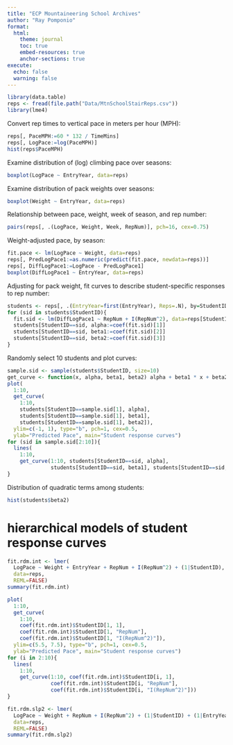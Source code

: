```yaml
---
title: "ECP Mountaineering School Archives"
author: "Ray Pomponio"
format:
  html:
    theme: journal
    toc: true
    embed-resources: true
    anchor-sections: true
execute:
  echo: false
  warning: false
---
```


```r
library(data.table)
reps <- fread(file.path("Data/MtnSchoolStairReps.csv"))
library(lme4)
```

Convert rep times to vertical pace in meters per hour (MPH):

```r
reps[, PaceMPH:=60 * 132 / TimeMins]
reps[, LogPace:=log(PaceMPH)]
hist(reps$PaceMPH)
```

Examine distribution of (log) climbing pace over seasons:

```r
boxplot(LogPace ~ EntryYear, data=reps)
```

Examine distribution of pack weights over seasons:

```r
boxplot(Weight ~ EntryYear, data=reps)
```

Relationship between pace, weight, week of season, and rep number:

```r
pairs(reps[, .(LogPace, Weight, Week, RepNum)], pch=16, cex=0.75)
```

Weight-adjusted pace, by season:

```r
fit.pace <- lm(LogPace ~ Weight, data=reps)
reps[, PredLogPace1:=as.numeric(predict(fit.pace, newdata=reps))]
reps[, DiffLogPace1:=LogPace - PredLogPace1]
boxplot(DiffLogPace1 ~ EntryYear, data=reps)
```

Adjusting for pack weight, fit curves to describe student-specific responses to rep number:

```r
students <- reps[, .(EntryYear=first(EntryYear), Reps=.N), by=StudentID]
for (sid in students$StudentID){
  fit.sid <- lm(DiffLogPace1 ~ RepNum + I(RepNum^2), data=reps[StudentID==sid])
  students[StudentID==sid, alpha:=coef(fit.sid)[1]]
  students[StudentID==sid, beta1:=coef(fit.sid)[2]]
  students[StudentID==sid, beta2:=coef(fit.sid)[3]]
}
```

Randomly select 10 students and plot curves:

```r
sample.sid <- sample(students$StudentID, size=10)
get_curve <- function(x, alpha, beta1, beta2) alpha + beta1 * x + beta2 * x^2
plot(
  1:10,
  get_curve(
    1:10,
    students[StudentID==sample.sid[1], alpha],
    students[StudentID==sample.sid[1], beta1],
    students[StudentID==sample.sid[1], beta2]),
  ylim=c(-1, 1), type="b", pch=1, cex=0.5,
  ylab="Predicted Pace", main="Student response curves")
for (sid in sample.sid[2:10]){
  lines(
    1:10,
    get_curve(1:10, students[StudentID==sid, alpha],
              students[StudentID==sid, beta1], students[StudentID==sid, beta2]))
}
```

Distribution of quadratic terms among students:

```r
hist(students$beta2)
```

# hierarchical models of student response curves

```r
fit.rdm.int <- lmer(
  LogPace ~ Weight + EntryYear + RepNum + I(RepNum^2) + (1|StudentID),
  data=reps,
  REML=FALSE)
summary(fit.rdm.int)
```

```r
plot(
  1:10,
  get_curve(
    1:10,
    coef(fit.rdm.int)$StudentID[1, 1],
    coef(fit.rdm.int)$StudentID[1, "RepNum"],
    coef(fit.rdm.int)$StudentID[1, "I(RepNum^2)"]),
  ylim=c(5.5, 7.5), type="b", pch=1, cex=0.5,
  ylab="Predicted Pace", main="Student response curves")
for (i in 2:10){
  lines(
    1:10,
    get_curve(1:10, coef(fit.rdm.int)$StudentID[i, 1],
              coef(fit.rdm.int)$StudentID[i, "RepNum"],
              coef(fit.rdm.int)$StudentID[i, "I(RepNum^2)"]))
}
```

```r
fit.rdm.slp2 <- lmer(
  LogPace ~ Weight + RepNum + I(RepNum^2) + (1|StudentID) + (1|EntryYear),
  data=reps,
  REML=FALSE)
summary(fit.rdm.slp2)
```


